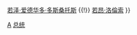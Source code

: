 {{Navbox
|name = 安哥拉总统
|title = [[安哥拉]][[安哥拉总统|总统]]
|imageleft = [[File:Flag_of_Angola.svg|right|80px|安哥拉共和国国旗]]
|image = [[File:Emblem of Algeria.svg|right|60px|安哥拉共和国国徽]]
|titlestyle = background:#b0c4de<!--LightSteelBlue-->;
|list1 = [[阿戈什蒂纽·内图]] {{!}} <!--
-->[[若泽·爱德华多·多斯桑托斯]]  {{!}} <!--
-->[[若昂·洛倫索]]
}}<noinclude>
[[Category:安哥拉总统| ]]
[[Category:国家元首导航模板|A]]
[[Category:安哥拉政治人物模板|总统]]

</noinclude>